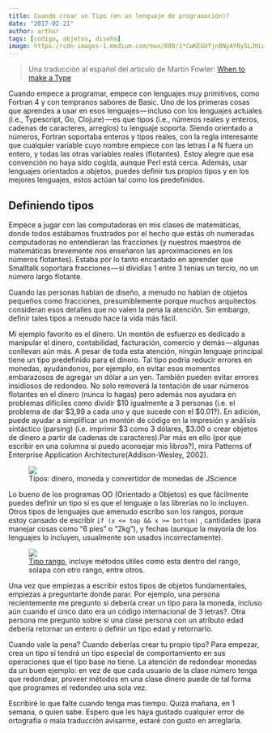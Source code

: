 ```yaml
---
title: Cuando crear un Tipo (en un lenguaje de programación)?
date: "2017-02-21"
author: arthur
tags: [codigo, objetos, diseño]
image: https://cdn-images-1.medium.com/max/800/1*CwKEGUfjnBNyAYNySLJHLw.png
---
```


> Una traducción al español del articulo de Martin Fowler: [When to make a Type](https://pdfs.semanticscholar.org/2a01/e1f14172a91215931ed787d97dee1301fe7d.pdf)

Cuando empece a programar, empece con lenguajes muy primitivos, como Fortran 4 y con tempranos sabores de Basic. Uno de los primeras cosas que aprendes a usar en esos lenguajes — incluso con los lenguajes actuales (i.e., Typescript, Go, Clojure) — es que tipos (i.e., números reales y enteros, cadenas de caracteres, arreglos) tu lenguaje soporta. Siendo orientado a números, Fortran soportaba enteros y tipos reales, con la regla interesante que cualquier variable cuyo nombre empiece con las letras I a N fuera un entero, y todas las otras variables reales (flotantes). Estoy alegre que esa convención no haya sido cogida, aunque Perl está cerca. Además, usar lenguajes orientados a objetos, puedes definir tus propios tipos y en los mejores lenguajes, estos actúan tal como los predefinidos.

## Definiendo tipos

Empece a jugar con las computadoras en mis clases de matemáticas, donde todos estábamos frustrados por el hecho que estás oh numeradas computadoras no entendieran las fracciones (y nuestros maestros de matemáticas brevemente nos enseñaron las aproximaciones en los números flotantes). Estaba por lo tanto encantado en aprender que Smalltalk soportara fracciones — si dividías 1 entre 3 tenias un tercio, no un número largo flotante.

Cuando las personas hablan de diseño, a menudo no hablan de objetos pequeños como fracciones, presumiblemente porque muchos arquitectos consideran esos detalles que no valen la pena la atención. Sin embargo, definir tales tipos a menudo hace la vida más fácil.

Mi ejemplo favorito es el dinero. Un montón de esfuerzo es dedicado a manipular el dinero, contabilidad, facturación, comercio y demás — algunas conllevan aún más. A pesar de toda esta atención, ningún lenguaje principal tiene un tipo predefinido para el dinero. Tal tipo podría reducir errores en monedas, ayudándonos, por ejemplo, en evitar esos momentos embarazosos de agregar un dólar a un yen. También pueden evitar errores insidiosos de redondeo. No solo removerá la tentación de usar números flotantes en el dinero (nunca lo hagas) pero además nos ayudara en problemas difíciles como dividir $10 igualmente a 3 personas (i.e. el problema de dar $3,99 a cada uno y que sucede con el $0.01?). En adición, puede ayudar a simplificar un montón de código en la impresión y análisis sintáctico (parsing) (i.e. imprimir $3 como 3 dólares, \$3.00 o crear objetos de dinero a partir de cadenas de caracteres).Par más en ello (por que escribir en una columna si puedo aconsejar mis libros?), mira Patterns of Enterprise Application Architecture(Addison-Wesley, 2002).

<figure>
  <img src="https://cdn-images-1.medium.com/max/800/1*CwKEGUfjnBNyAYNySLJHLw.png" />
  <figcaption>
    Tipos: dinero, moneda y convertidor de monedas de JScience
  </figcaption>
</figure>

Lo bueno de los programas OO (Orientado a Objetos) es que fácilmente puedes definir un tipo si es que el lenguaje o las librerías no lo incluyen. Otros tipos de lenguajes que amenudo escribo son los rangos, porque estoy cansado de escribir `if (x <= top && x >= bottom)` , cantidades (para manejar cosas como “6 pies” o “2kg”), y fechas (aunque la mayoría de los lenguajes lo incluyen, usualmente son usados incorrectamente).

<figure>
  <img src="https://cdn-images-1.medium.com/max/800/1*ivaIa_kNz2zSWC1M-BfopA.gif" />
  <figcaption>
    <a href="https://martinfowler.com/eaaDev/Range.html">Tipo rango</a>, incluye
    métodos útiles como esta dentro del rango, solapa con otro rango, entre
    otros.
  </figcaption>
</figure>

Una vez que empiezas a escribir estos tipos de objetos fundamentales, empiezas a preguntarte donde parar. Por ejemplo, una persona recientemente me pregunto si debería crear un tipo para la moneda, incluso aún cuando el único dato era un código internacional de 3 letras?. Otra persona me pregunto sobre si una clase persona con un atributo edad debería retornar un entero o definir un tipo edad y retornarlo.

Cuando vale la pena? Cuando deberías crear tu propio tipo? Para empezar, crea un tipo si tendrá un tipo especial de comportamiento en sus operaciones que el tipo base no tiene. La atención de redondear monedas da un buen ejemplo: en vez de que cada usuario de la clase número tenga que redondear, proveer métodos en una clase dinero puede de tal forma que programes el redondeo una sola vez.

Escribiré lo que falte cuando tenga mas tiempo. Quizá mañana, en 1 semana, o quien sabe. Espero que les haya gustado cualquier error de ortografía o mala traducción avisarme, estaré con gusto en arreglarla.

